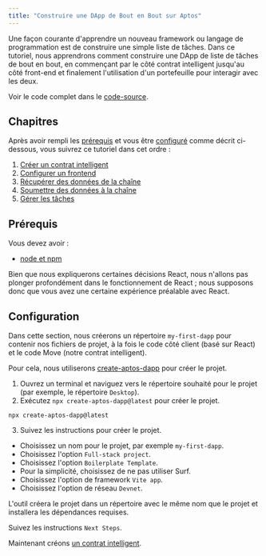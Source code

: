 ```yaml
---
title: "Construire une DApp de Bout en Bout sur Aptos"
---
```


Une façon courante d'apprendre un nouveau framework ou langage de programmation est de construire une simple liste de tâches. Dans ce tutoriel, nous apprendrons comment construire une DApp de liste de tâches de bout en bout, en commençant par le côté contrat intelligent jusqu'au côté front-end et finalement l'utilisation d'un portefeuille pour interagir avec les deux.

Voir le code complet dans le [code-source](https://github.com/aptos-labs/developer-docs/tree/main/apps/nextra/pages/en/build/guides/build-e2e-dapp).

## Chapitres

Après avoir rempli les [prérequis](#prérequis) et vous être [configuré](#configuration) comme décrit ci-dessous, vous suivrez ce tutoriel dans cet ordre :

1. [Créer un contrat intelligent](/fr/build/guides/build-e2e-dapp/1-create-smart-contract)
2. [Configurer un frontend](/fr/build/guides/build-e2e-dapp/2-set-up-the-frontend)
3. [Récupérer des données de la chaîne](/fr/build/guides/build-e2e-dapp/3-fetch-data-from-chain)
4. [Soumettre des données à la chaîne](/fr/build/guides/build-e2e-dapp/4-submit-data-to-chain)
5. [Gérer les tâches](/fr/build/guides/build-e2e-dapp/5-handle-tasks)

## Prérequis

Vous devez avoir :

- [node et npm](https://nodejs.org/en/)

Bien que nous expliquerons certaines décisions React, nous n'allons pas plonger profondément dans le fonctionnement de React ; nous supposons donc que vous avez une certaine expérience préalable avec React.

## Configuration

Dans cette section, nous créerons un répertoire `my-first-dapp` pour contenir nos fichiers de projet, à la fois le code côté client (basé sur React) et le code Move (notre contrat intelligent).

Pour cela, nous utiliserons [create-aptos-dapp](/fr/build/create-aptos-dapp) pour créer le projet.

1. Ouvrez un terminal et naviguez vers le répertoire souhaité pour le projet (par exemple, le répertoire `Desktop`).
2. Exécutez `npx create-aptos-dapp@latest` pour créer le projet.

```shellscript filename="Terminal"
npx create-aptos-dapp@latest
```

3. Suivez les instructions pour créer le projet.

- Choisissez un nom pour le projet, par exemple `my-first-dapp`.
- Choisissez l'option `Full-stack project`.
- Choisissez l'option `Boilerplate Template`.
- Pour la simplicité, choisissez de ne pas utiliser Surf.
- Choisissez l'option de framework `Vite app`.
- Choisissez l'option de réseau `Devnet`.

L'outil créera le projet dans un répertoire avec le même nom que le projet et installera les dépendances requises.

Suivez les instructions `Next Steps`.

Maintenant créons [un contrat intelligent](/fr/build/guides/build-e2e-dapp/1-create-smart-contract).

